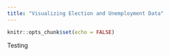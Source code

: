 ```yaml
---
title: "Visualizing Election and Unemployment Data"
---
```


```r
knitr::opts_chunk$set(echo = FALSE)
```

Testing